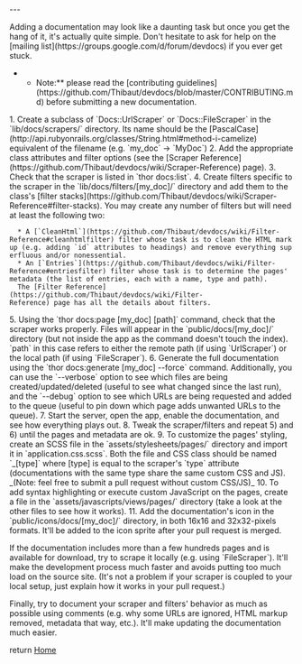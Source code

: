 ---

Adding a documentation may look like a daunting task but once you get the hang of it, it's actually quite simple. Don't hesitate to ask for help on the [mailing list](https://groups.google.com/d/forum/devdocs) if you ever get stuck.

**Note:** please read the [contributing guidelines](https://github.com/Thibaut/devdocs/blob/master/CONTRIBUTING.md) before submitting a new documentation.

1. Create a subclass of `Docs::UrlScraper` or `Docs::FileScraper` in the `lib/docs/scrapers/` directory. Its name should be the [PascalCase](http://api.rubyonrails.org/classes/String.html#method-i-camelize) equivalent of the filename (e.g. `my_doc` → `MyDoc`)
2. Add the appropriate class attributes and filter options (see the [Scraper Reference](https://github.com/Thibaut/devdocs/wiki/Scraper-Reference) page).
3. Check that the scraper is listed in `thor docs:list`.
4. Create filters specific to the scraper in the `lib/docs/filters/[my_doc]/` directory and add them to the class's [filter stacks](https://github.com/Thibaut/devdocs/wiki/Scraper-Reference#filter-stacks). You may create any number of filters but will need at least the following two:
   * A [`CleanHtml`](https://github.com/Thibaut/devdocs/wiki/Filter-Reference#cleanhtmlfilter) filter whose task is to clean the HTML markup (e.g. adding `id` attributes to headings) and remove everything superfluous and/or nonessential.
   * An [`Entries`](https://github.com/Thibaut/devdocs/wiki/Filter-Reference#entriesfilter) filter whose task is to determine the pages' metadata (the list of entries, each with a name, type and path).
   The [Filter Reference](https://github.com/Thibaut/devdocs/wiki/Filter-Reference) page has all the details about filters.
5. Using the `thor docs:page [my_doc] [path]` command, check that the scraper works properly. Files will appear in the `public/docs/[my_doc]/` directory (but not inside the app as the command doesn't touch the index). `path` in this case refers to either the remote path (if using `UrlScraper`) or the local path (if using `FileScraper`).
6. Generate the full documentation using the `thor docs:generate [my_doc] --force` command. Additionally, you can use the `--verbose` option to see which files are being created/updated/deleted (useful to see what changed since the last run), and the `--debug` option to see which URLs are being requested and added to the queue (useful to pin down which page adds unwanted URLs to the queue).
7. Start the server, open the app, enable the documentation, and see how everything plays out.
8. Tweak the scraper/filters and repeat 5) and 6) until the pages and metadata are ok.
9. To customize the pages' styling, create an SCSS file in the `assets/stylesheets/pages/` directory and import it in `application.css.scss`. Both the file and CSS class should be named `_[type]` where [type] is equal to the scraper's `type` attribute (documentations with the same type share the same custom CSS and JS). _(Note: feel free to submit a pull request without custom CSS/JS)_
10. To add syntax highlighting or execute custom JavaScript on the pages, create a file in the `assets/javascripts/views/pages/` directory (take a look at the other files to see how it works).
11. Add the documentation's icon in the `public/icons/docs/[my_doc]/` directory, in both 16x16 and 32x32-pixels formats. It'll be added to the icon sprite after your pull request is merged.

If the documentation includes more than a few hundreds pages and is available for download, try to scrape it locally (e.g. using `FileScraper`). It'll make the development process much faster and avoids putting too much load on the source site. (It's not a problem if your scraper is coupled to your local setup, just explain how it works in your pull request.)

Finally, try to document your scraper and filters' behavior as much as possible using comments (e.g. why some URLs are ignored, HTML markup removed, metadata that way, etc.). It'll make updating the documentation much easier.

return [[Home]]
